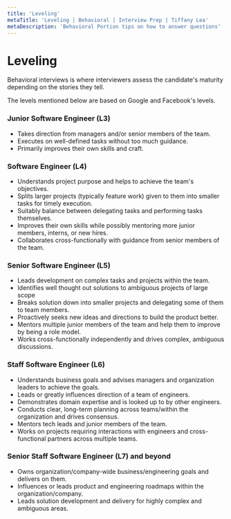```yaml
---
title: 'Leveling'
metaTitle: 'Leveling | Behavioral | Interview Prep | Tiffany Lea'
metaDescription: 'Behavioral Portion tips on how to answer questions'
---
```


# Leveling
Behavioral interviews is where interviewers assess the candidate's maturity depending on the stories they tell.

The levels mentioned below are based on Google and Facebook's levels.

### Junior Software Engineer (L3)
- Takes direction from managers and/or senior members of the team.
- Executes on well-defined tasks without too much guidance.
- Primarily improves their own skills and craft.

### Software Engineer (L4)
- Understands project purpose and helps to achieve the team's objectives.
- Splits larger projects (typically feature work) given to them into smaller tasks for timely execution.
- Suitably balance between delegating tasks and performing tasks themselves.
- Improves their own skills while possibly mentoring more junior members, interns, or new hires.
- Collaborates cross-functionally with guidance from senior members of the team.

### Senior Software Engineer (L5)
- Leads development on complex tasks and projects within the team.
- Identifies well thought out solutions to ambiguous projects of large scope
- Breaks solution down into smaller projects and delegating some of them to team members.
- Proactively seeks new ideas and directions to build the product better.
- Mentors multiple junior members of the team and help them to improve by being a role model.
- Works cross-functionally independently and drives complex, ambiguous discussions.

### Staff Software Engineer (L6)
- Understands business goals and advises managers and organization leaders to achieve the goals.
- Leads or greatly influences direction of a team of engineers.
- Demonstrates domain expertise and is looked up to by other engineers.
- Conducts clear, long-term planning across teams/within the organization and drives consensus.
- Mentors tech leads and junior members of the team.
- Works on projects requiring interactions with engineers and cross-functional partners across multiple teams.

### Senior Staff Software Engineer (L7) and beyond
- Owns organization/company-wide business/engineering goals and delivers on them.
- Influences or leads product and engineering roadmaps within the organization/company.
- Leads solution development and delivery for highly complex and ambiguous areas.
